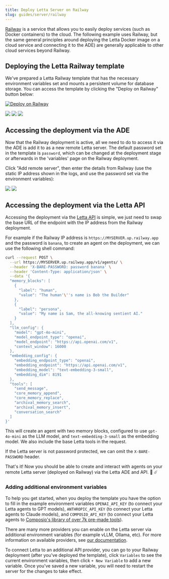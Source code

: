 ```yaml
---
title: Deploy Letta Server on Railway
slug: guides/server/railway
---
```


<Tip>[Railway](https://railway.app) is a service that allows you to easily deploy services (such as Docker containers) to the cloud. The following example uses Railway, but the same general principles around deploying the Letta Docker image on a cloud service and connecting it to the ADE) are generally applicable to other cloud services beyond Railway.</Tip>

## Deploying the Letta Railway template

We've prepared a Letta Railway template that has the necessary environment variables set and mounts a persistent volume for database storage.
You can access the template by clicking the "Deploy on Railway" button below:

[![Deploy on Railway](https://railway.com/button.svg)](https://railway.app/template/jgUR1t?referralCode=kdR8zc)

<Frame caption="The deployment screen will give you the opportunity to specify some basic environment variables such as your OpenAI API key. You can also specify these after deployment in the variables section in the Railway viewer.">
  <img src="../../images/railway_template_deploy.png" />
</Frame>

<Frame caption="If the deployment is successful, it will be shown as 'Active', and you can click 'View logs'.">
  <img src="../../images/railway_template_deployed.png" />
</Frame>

<Frame caption="Clicking 'View logs' will reveal the static IP address of the deployment (ending in 'railway.app').">
  <img src="../../images/railway_template_deployed_logs.png" />
</Frame>

## Accessing the deployment via the ADE

Now that the Railway deployment is active, all we need to do to access it via the ADE is add it to as a new remote Letta server.
The default password set in the template is `password`, which can be changed at the deployment stage or afterwards in the 'variables' page on the Railway deployment.

Click "Add remote server", then enter the details from Railway (use the static IP address shown in the logs, and use the password set via the environment variables):

<img className="block w-300 dark:hidden" src="../../images/railway_ade_example_light.png" />
<img className="hidden w-300 dark:block" src="../../images/railway_ade_example.png" />

## Accessing the deployment via the Letta API

Accessing the deployment via the [Letta API](https://docs.letta.com/api-reference) is simple, we just need to swap the base URL of the endpoint with the IP address from the Railway deployment.

For example if the Railway IP address is `https://MYSERVER.up.railway.app` and the password is `banana`, to create an agent on the deployment, we can use the following shell command:
```sh
curl --request POST \
  --url https://MYSERVER.up.railway.app/v1/agents/ \
  --header 'X-BARE-PASSWORD: password banana' \
  --header 'Content-Type: application/json' \
  --data '{
  "memory_blocks": [
    {
      "label": "human",
      "value": "The human'\''s name is Bob the Builder"
    },
    {
      "label": "persona",
      "value": "My name is Sam, the all-knowing sentient AI."
    }
  ],
  "llm_config": {
    "model": "gpt-4o-mini",
    "model_endpoint_type": "openai",
    "model_endpoint": "https://api.openai.com/v1",
    "context_window": 16000
  },
  "embedding_config": {
    "embedding_endpoint_type": "openai",
    "embedding_endpoint": "https://api.openai.com/v1",
    "embedding_model": "text-embedding-3-small",
    "embedding_dim": 8191
  },
  "tools": [
    "send_message",
    "core_memory_append",
    "core_memory_replace",
    "archival_memory_search",
    "archival_memory_insert",
    "conversation_search"
  ]
}'
```

This will create an agent with two memory blocks, configured to use `gpt-4o-mini` as the LLM model, and `text-embedding-3-small` as the embedding model. We also include the base Letta tools in the request.

If the Letta server is not password protected, we can omit the `X-BARE-PASSWORD` header.

<Check>That's it! Now you should be able to create and interact with agents on your remote Letta server (deployed on Railway) via the Letta ADE and API. 👾 ☄️</Check>

### Adding additional environment variables

To help you get started, when you deploy the template you have the option to fill in the example environment variables `OPENAI_API_KEY` (to connect your Letta agents to GPT models), `ANTHROPIC_API_KEY` (to connect your Letta agents to Claude models), and `COMPOSIO_API_KEY` (to connect your Letta agents to [Composio's library of over 7k pre-made tools](/guides/agents/composio)).

There are many more providers you can enable on the Letta server via additional environment variables (for example vLLM, Ollama, etc). For more information on available providers, see [our documentation](/guides/server/docker).

To connect Letta to an additional API provider, you can go to your Railway deployment (after you've deployed the template), click `Variables` to see the current environment variables, then click `+ New Variable` to add a new variable. Once you've saved a new variable, you will need to restart the server for the changes to take effect.
